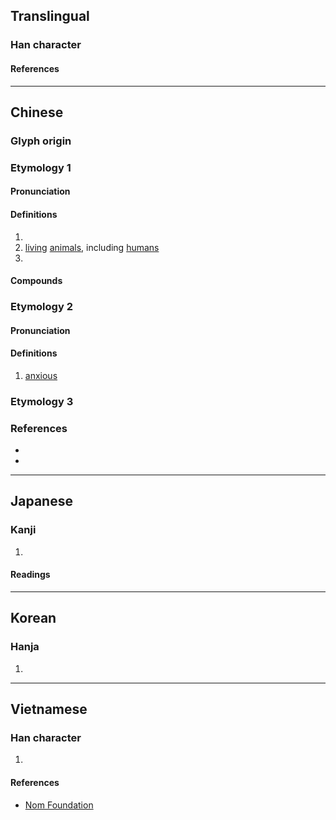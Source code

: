 {{character info/new}}
==Translingual==

===Han character===
{{Han char|rn=30|rad=口|as=12|sn=15|four=60031|canj=ROGF|ids=⿰口焦}}

====References====
{{Han ref|kx=0208.270|dkj=04306|dj=0431.190|hdz=10684.100|uh=564D}}

----

==Chinese==
{{zh-forms}}

===Glyph origin===
{{Han etym}}

===Etymology 1===
====Pronunciation====
{{zh-pron
|m=jiào,jiáo,2nb=variant
|c=ziu1,ziu3,ziu6,zau1
|mc=2
|oc=1,2
|cat=v,n
}}

====Definitions====
{{zh-hanzi}}

# {{zh-alt-form|嚼}}
# [[living]] [[animals]], including [[humans]]
# {{zh-alt-form|譙}}

====Compounds====
{{zh-der|噍類無遺|噍類|噍殺|無噍類}}

===Etymology 2===
====Pronunciation====
{{zh-pron
|m=jiāo
|mc=1
|oc=n,1
|cat=a
}}

====Definitions====
{{zh-hanzi}}

# [[anxious]]
===Etymology 3===
{{zh-see|啾|v}}
===References===
* {{R:yue:jyut.net}}
* {{R:yue:Jyutping Database}}

----

==Japanese==

===Kanji===
{{ja-kanji|grade=|rs=口12}}

# {{rfdef|ja|sort=口12}}

====Readings====
{{ja-readings
|goon=じょう<ぜう, しゅ<しゆ, ざく
|kanon=しょう<せう, しゅう<しう, しゃく<しやく
|kun=か-む
}}

----

==Korean==

===Hanja===
{{ko-hanja|hangeul=초|rv=cho|mr=ch'o}}

# {{rfdef|ko|sort=口12}}

----

==Vietnamese==

===Han character===
{{vi-hantu|[[tiếu]]|rs=口12}}

# {{rfdef|vi|sort=口12}}

====References====
* [http://nomfoundation.org/common/nom_details.php?codepoint=564d Nom Foundation]